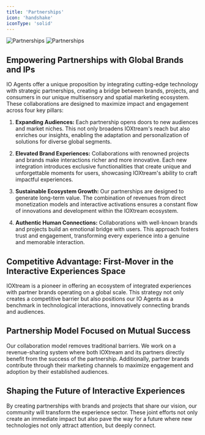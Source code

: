 ```yaml
---
title: 'Partnerships'
icon: 'handshake'
iconType: 'solid'
---
```


<img
  className="block dark:hidden"
  src="/images/utility/partnerships_light.png"
  alt="Partnerships"
/>
<img
  className="hidden dark:block"
  src="/images/utility/partnerships_dark.png"
  alt="Partnerships"
/>

## Empowering Partnerships with Global Brands and IPs

IO Agents offer a unique proposition by integrating cutting-edge technology with strategic partnerships, creating a bridge between brands, projects, and consumers in our unique multisensory and spatial marketing ecosystem. These collaborations are designed to maximize impact and engagement across four key pillars:

1. **Expanding Audiences:** Each partnership opens doors to new audiences and market niches. This not only broadens IOXtream's reach but also enriches our insights, enabling the adaptation and personalization of solutions for diverse global segments.

2. **Elevated Brand Experiences:** Collaborations with renowned projects and brands make interactions richer and more innovative. Each new integration introduces exclusive functionalities that create unique and unforgettable moments for users, showcasing IOXtream's ability to craft impactful experiences.

3. **Sustainable Ecosystem Growth:** Our partnerships are designed to generate long-term value. The combination of revenues from direct monetization models and interactive activations ensures a constant flow of innovations and development within the IOXtream ecosystem.

4. **Authentic Human Connections:** Collaborations with well-known brands and projects build an emotional bridge with users. This approach fosters trust and engagement, transforming every experience into a genuine and memorable interaction.

## Competitive Advantage: First-Mover in the Interactive Experiences Space

IOXtream is a pioneer in offering an ecosystem of integrated experiences with partner brands operating on a global scale. This strategy not only creates a competitive barrier but also positions our IO Agents as a benchmark in technological interactions, innovatively connecting brands and audiences.

## Partnership Model Focused on Mutual Success

Our collaboration model removes traditional barriers. We work on a revenue-sharing system where both IOXtream and its partners directly benefit from the success of the partnership. Additionally, partner brands contribute through their marketing channels to maximize engagement and adoption by their established audiences.

## Shaping the Future of Interactive Experiences

By creating partnerships with brands and projects that share our vision, our community will transform the experience sector. These joint efforts not only create an immediate impact but also pave the way for a future where new technologies not only attract attention, but deeply connect.
